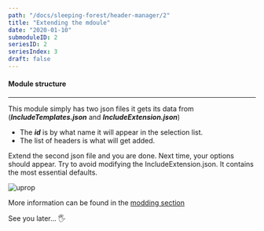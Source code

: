 ```yaml
---
path: "/docs/sleeping-forest/header-manager/2"
title: "Extending the mdoule"
date: "2020-01-10"
submoduleID: 2
seriesID: 2
seriesIndex: 3
draft: false
---
```


#### Module structure

---

This module simply has two json files it gets its data from (**_IncludeTemplates.json_** and **_IncludeExtension.json_**)

- The **_id_** is by what name it will appear in the selection list.
- The list of headers is what will get added.

Extend the second json file and you are done. Next time, your options should appear.
Try to avoid modifying the IncludeExtension.json. It contains the most essential defaults.

![uprop](../../../images/DaedalusAPI/class-generator/IncludeTemplates.png)

More information can be found in the [modding section](/docs/sleeping-forest/adding-header-packs)

See you later... 🖐
